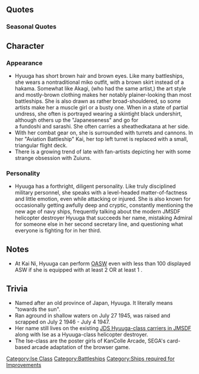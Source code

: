 {{ShipPageHeader}}
==Quotes==
{{ShipQuotes
|Introduction = あなたが提督？ふうん。いいけど。伊勢型戦艦2番艦、日向よ。一応覚えておいて。
|Introduction/En = You're the Admiral? I see. Anyway. Second ship of the Ise class, Hyuuga. Remember me, if you would.

|Introduction/Kai = 伊勢型航空戦艦、日向…推して参る
|Introduction/Kai/En = Ise-class Aviation Battleship, Hyuuga... Pushing forward.

|Introduction/Kai Ni = 改装航空戦艦、日向だ。うん、更に航空艤装を強化した。何？心配するな。瑞雲の運用も可能だ。いけるな。
|Introduction/Kai Ni/En = I'm the remodelled aviation battleship, Hyuuga. Yes, I've strengthened my aviation equipment even more. What's that? Don't you worry. I can still use Zuiuns. Let's go.

|Library = 伊勢型戦艦2番艦、日向。<br>ああ、そうだ、あの伊勢と一緒に航空戦艦になったんだ。<br>もともとは、私の砲塔の事故もあるんだけどな。<br>呉で朽ち果てる迄、戦うつもりだ。
|Library/En = 2nd of the Ise-class battleships, Hyuuga.<br>Ah yes, I became an aviation battleship together with Ise you know.<br>That's originally because an accident happened on my 5th turret.<br>I'm fighting till I am sunk at Kure.
|Library/Note = In a maneuver on 5/5/1942, the 5th turret of Hyuuga exploded and required repairs. And at almost the same time (6/5~6/1942), the Imperial Japanese Navy was defeated in Battle of Midway and lost 4 regular aircraft carriers. Under this situation, a flight deck was put on Hyuuga instead of being repaired to her original state in order to compensate for the loss of aviation force.

|Library/Kai = 航空運用能力を付与された航空戦艦、日向だ。<br>レイテでも奮戦したぞ。<br>戦略物資輸送作戦「北号作戦」も思い出深いな。<br>ああ、そうだ、海自のDDH「ひゅうが」に名は受け継がれている。
|Library/Kai/En = I'm Hyuuga. I got the ability of carrying aircrafts, and now I am an aviation battleship.<br>I fought bravely in Battle of Leyte Gulf.<br>An operation of transporting tactical goods "Operation Hoku-Go", it is one with a lot of memories for me.<br>Ah yes, JMSDF's DDH "Hyuuga" succeeds to my name.
|Library/Kai/Note = In Japanese it is pronounced as "Hoku-Go Sakusen", however, almost all western sources, including Wikipedia, translated this into "Operation Kita", using another pronunciation of the kanji "北"

|Secretary 1 = 君は何の為にここにいる？
|Secretary 1/En = So why are you here?
|Secretary 1/Note = Questions the Admiral's (and by extension, her) reason for fighting.

|Secretary 1/Kai = あ…キミ。まだ居たんだ。
|Secretary 1/Kai/En = Oh... It's you. You're still here.
|Secretary 1/Kai/Note = A very ambiguous tone, making it difficult to ascertain whether she's just noting their presence, or is honestly glad to see the Admiral's face.

|Secretary 1/Kai Ni = 案じることはない、この航空戦隊、この日向がいる。
|Secretary 1/Kai Ni/En = You don't need to worry, because I'm a part of this carrier group.

|Secretary 2 = あ、君… いや、提督か
|Secretary 2/En = Hey... aren't you... Oh, it's you, Admiral.
|Secretary 2/Note = Apparently mistakes the Admiral for someone else. Who that is is unknown.

|Secretary 2/Kai = 単なる戦艦の時代は終わったな
|Secretary 2/Kai/En = Looks like the days of plain-old battleship is over.

|Secretary 3 = 私たちは何のために戦っているのだろうね。
|Secretary 3/En = I wonder what we're fighting for.

|Secretary 3/Kai = 第一護衛隊群って、なんだ…
|Secretary 3/Kai/En = What's this "first escort flotilla"…?
|Secretary 3/Kai/Note = In reference to the JMSDF fleet group, to which the JDS Hyūga (her modern reincarnation) belongs.

|Secretary 3/Kai Ni = そうだな、対空、そして対潜警戒も必要だろう。んー。
|Secretary 3/Kai Ni/En = That's right, it's important to be on anti-air and anti-submarine alert. Hmm.

|Idle/Kai = あぁ、何だ、別に退屈していない。瑞雲の整備もあるしな。そう、瑞雲が。
|Idle/Kai/En = Ah, I'm not really bored. I have Zuiun maintenance to do. Yes, on the Zuiuns.

|Idle/Kai Ni = 提督もそうか？やっと航空戦艦の有用性に開眼したか？いや、とってもいいことだ。うん、いろいろと話し合う必要があるな。
|Idle/Kai Ni/En = You think so too, Admiral? You've finally realised how useful aviation battleships can be? Oh, that is great news. Yes, we have a lot we need to talk about.

|Secretary Married = まぁ、悪くない。
|Secretary Married/En = Well, not bad.

|Secretary Married/Kai = …まあ、そうなるな。
|Secretary Married/Kai/En = Yeah... I expected that.

|Wedding = 提督なんだその顔は……表面温度も上昇している。病気か？一緒に寝てやろうか？
|Wedding/En = Admiral, what's with that face... you're getting all hot, too. Are you sick? Shall we lie down together?

|Wedding/Kai = 航空戦艦、いい響きだろ？わかるか、そうか…よし飲もう！今日は朝まで帰さんぞ
|Wedding/Kai/En = Aviation Battleship... got a nice ring to it, yeah?  You get it, right? Alright... let's drink! We're not going back 'till morning!

|Looking At Scores = 連絡だよ。読むか読まないか、好きにするといい。
|Looking At Scores/En = Contact is here. Read or not read, that's up to you.

|Looking At Scores/Kai = キミに連絡だよ…いや、私ではない
|Looking At Scores/Kai/En = Here's a letter for you... No, not from me.

|Joining A Fleet = 戦艦日向、出る
|Joining A Fleet/En = Battleship Hyuuga, moving out.

|Joining A Fleet/Kai = 四航戦、出撃するぞ！
|Joining A Fleet/Kai/En = Fourth Carrier Division, moving out!

|Equipment 1 = この強化、どう戦力に影響するか…
|Equipment 1/En = This enhancement, I wonder how it will influence our strength...

|Equipment 1/Kai = まさかの航空戦艦の時代か？
|Equipment 1/Kai/En = The unlikely age of the aviation battleship, is it?

|Equipment 1/Kai Ni = うん、なるほどな。
|Equipment 1/Kai Ni/En = Yes, I see.

|Equipment 2 = まぁ、悪くない。
|Equipment 2/En = Well, not bad.

|Equipment 2/Kai = やっと時代が、私に追いついたのか…
|Equipment 2/Kai/En = So the world's finally caught up with me then.

|Equipment 2/Kai Ni = そうなるか？まあ、そうなるな。
|Equipment 2/Kai Ni/En = Is that so? Well, I guess so.

|Equipment 3 = うん、悪くはない…良くもないがな。
|Equipment 3/En = Um, not bad... not necessarily good either though.

|Equipment 3/Kai = …まあ、そうなるな。
|Equipment 3/Kai/En = Yeah... I expected that.

|Supply = この強化、どう戦力に影響するか…。
|Supply/En = Such invigoration... I wonder how will it effect my performance.

|Supply/Kai = まさかの航空戦艦の時代か？
|Supply/Kai/En = The unlikely age of the aviation battleship, is it?

|Docking Minor = 休める時に休む主義でね
|Docking Minor/En = I like to rest when we can.

|Docking Minor/Kai = 修理しても、SH60K（ロクマル）は積めないぞ。
|Docking Minor/Kai/En = I won't be able to carry the 60's even with the repairs, you know?
|Docking Minor/Kai/Note = "ロクマル" means "60". In this case, It refers to the SH60K/J Helicopter.

|Docking Major = ま、前線は伊勢に任せるさ
|Docking Major/En = Well, I'll leave the front line to Ise.

|Docking Major/Kai = VLS？いや、そんな武装は知らんぞ。
|Docking Major/Kai/En = VLS? ...I don't know that equipment.
|Docking Major/Kai/Note = An equipment available with the JDS Hyūga (DDH-181).

|Docking Complete = 修理の終わった船が在るようだ。
|Docking Complete/En = The repairs of the ship seem to be finished.

|Docking Complete/Kai = 修理が終わったようだ。
|Docking Complete/Kai/En = The repairs seem to be finished.

|Construction = 我が艦隊に新入りだ。…酔狂な艦だな。
|Construction/En = There's a newcomer to our fleet... what an eccentric ship.

|Construction/Kai = 我が艦隊に新顔だ…迎えに行こう。
|Construction/Kai/En = A new face is coming to our fleet... Let's go welcome her.

|Returning From Sortie = 艦隊が帰ってきたぞ。賑やかになるな…
|Returning From Sortie/En = The fleet is back. Things will get busy...

|Returning From Sortie/Kai = 艦隊が帰って来た、全艦健在だと良いな…
|Returning From Sortie/Kai/En = The fleet's returned. Let's hope they're all present and well...

|Starting A Sortie = 伊勢のやつ…張り切りすぎだ
|Starting A Sortie/En = Ise... she's getting too excited.

|Starting A Sortie/Kai = 航空戦艦日向、推参！
|Starting A Sortie/Kai/En = Aviation battleship Hyuuga, here!

|Battle Start = 撃つぞ、それ
|Battle Start/En = Opening fire, now.

|Battle Start/Kai = 航空戦艦の真の力…思い知れ！
|Battle Start/Kai/En = Get to know the true power of the aviation battleships!

|Battle Start/Kai Ni = 日向航空隊、発艦始め。
|Battle Start/Kai Ni/En = Hyuuga Air Wing, begin takeoff.

|Air Battle/Kai = まぁ、後部甲板は盾ではないのだが・・・
|Air Battle/Kai/En = Well, it's not like the rear deck is a shield...

|Attack = 至近弾･･･次は当てる
|Attack/En = A close shot... I'll hit it with the next one.

|Attack/Kai = そうだ、艦載機を放って突撃。これだ…
|Attack/Kai/En = That's right... Launch the fighters and charge-in. Like this.

|Night Battle = ま、ここで仕留めておくか…
|Night Battle/En = Well, might as well bring it down now...

|Night Battle/Kai = 面倒だな…ここで殲滅させて貰う！
|Night Battle/Kai/En = You're a problem... We'll have to wipe you out here!

|Night Battle/Kai Ni = お返しだ。行くぞ。
|Night Battle/Kai Ni/En = I’ll pay you back for that. Here I come.

|Night Attack = 敵艦隊は、何の為に攻めてくるのだ…？
|Night Attack/En = Why is the enemy fleet attacking us...?
|Night Attack/Note = Referring to the question "What are the Abyssal Fleet hoping to accomplish?"

|Night Attack/Kai = まぁ、後部甲板は盾ではないのだが…
|Night Attack/Kai/En = Well, it's not like the rear deck is a shield...

|Night Attack/Kai Ni = お返しだ。行くぞ。
|Night Attack/Kai Ni/En = I’ll pay you back for that. Here I come.

|MVP = 私の攻撃が効果的だったのか…なるほど、悪い気持ちではない、が意味も無いな
|MVP/En = My attack was effective?... I see, it's not a bad feeling, not that it means much.

|MVP/Kai = そうか、やはりこれからは航空火力化の時代だな…最上の奴も頑張っているか？
|MVP/Kai/En = I see, so it's an age of aerial combat from now on... I hope Mogami's faring fine as well.
|MVP/Kai/Note = Reference to Mogami, who much like Hyuuga became an Aviation Cruiser after extensive damages to her fifth turret.

|Minor Damage 1 = ちっ！
|Minor Damage 1/En = Tch...!

|Minor Damage 1/Kai = 当ててくるな…。ちっ！
|Minor Damage 1/Kai/En = Got some aim in them...!

|Minor Damage 1/Kai Ni = あぁ、やるな。だが戦闘航行に支障はない。
|Minor Damage 1/Kai Ni/En =Ah, not bad. But this doesn't affect my combat maneouverability.

|Minor Damage 2 = おいおい、なんで五番砲塔なんだ？
|Minor Damage 2/En = Hey hey...! Why the fifth turret?
|Minor Damage 2/Note = Her fifth turret exploded in May 1942 while conducting gunnery practice.

|Minor Damage 2/Kai = っ！やるじゃないか…
|Minor Damage 2/Kai/En = N, not bad...

|Minor Damage 2/Kai Ni = 回避！面舵！面舵だ！
|Minor Damage 2/Kai Ni/En = Evasive maneouvers! Starboard! Hard to starboard!

|Major Damage = まあ…涼しいと言えなくもないが…
|Major Damage/En = Well... A little bit breezy thanks to that... I guess...
|Major Damage/Note = Following the accident, she was forced to pump water into the 5th turret in order to prevent further damage. While this may saved the ship, the 5th turret was left beyond repairs.

|Major Damage/Kai = あぁ…この格好は、伊勢には見せたくないな…
|Major Damage/Kai/En = Ugh... I wouldn't want Ise to see me like this

|Major Damage/Kai Ni = うぅ、航空艤装こそやられたが、戦艦としてが健在だ。まだまだやれるぞ！
|Major Damage/Kai Ni/En = Urgh,even if my aviation equipment is damaged, my battleship equipment still works. I can still keep going!

|Sunk = あの世とやらを見てみるか…。伊勢、しばしの別れだ…
|Sunk/En = Might as well take a look at the afterlife... Ise, this was a short farewell...

|Sunk/Kai = 大破着底するのは　呉軍港内と決めていたんだがな……　まぁいい
|Sunk/Kai/En = Even if I get heavily damaged and sunk to the bottom of the sea, it is inside Kure naval base that I'll accept this fate, I surely decided so, but… it cannot be helped.
|Sunk/Kai/Note = Hyuuga was sunk in coastal waters of Kure, not inside the naval base.
}}

===Seasonal Quotes===
{{Shipquoteseasonal
|EndofYear2014 = うん、そろそろ大掃除をしないとな。格納庫の瑞雲も…よく磨いてやらんとな。
|EndofYear2014_EN = Hm, it's time to do cleaning. I will polish Zuiuns in the hangar.
|EndofYear2014_Clip = {{Audio|file=Hyuuga_End_of_Year_2014.ogg}}
|EndofYear2014_Note = Same as [[Seasonal/End_of_Year_2015|End of Year 2015]]

|NewYear2015 = 謹賀新年…、あけましておめでとう、伊勢、そして提督。今年もよろしく頼む
|NewYear2015_EN = It's a new year... Happy New Year, Ise, also Admiral. Treat me well this year too.
|NewYear2015_Clip = {{Audio|file=Hyuuga_2015newyear.ogg}}
|NewYear2015_Note = Same as [[Seasonal/New Year 2016|New Year 2016]]

|SecondAnniversary2015 = そうか？今日はおめでたい日なのだな…皆嬉しそうだ。まあ…悪くないな。
|SecondAnniversary2015_EN = Oh? So it's an anniversary today... Looks like everybody is happy. Well...that's not too bad.
|SecondAnniversary2015_Clip = {{Audio|file=Hyuuga_Second Anniversary.ogg}}
|SecondAnniversary2015_Note = 

|RainySeason2015 = この季節はよく雨が降るな。瑞雲の運用に支障が出るのはあまり好ましくないが…
|RainySeason2015_EN = It really rains a lot during this time of the year. It is not good if there are trouble with Zuiun's operation, but...
|RainySeason2015_Clip = {{Audio|file=Hyuuga_Rainy_Season_2015.ogg}}
|RainySeason2015_Note = 

|EarlySummer2015 = この季節は嫌いではないな。伊勢…伊勢？何だ。寝てるのか。
|EarlySummer2015_EN = I don't particularly mind of this season. Ise... Ise? Oh, she's asleep.
|EarlySummer2015_Clip = {{Audio|file=Hyuuga_Early_Summer_2015.ogg}}
|EarlySummer2015_Note = 

|Valentine2015 = そうか、ヴァレンタインというやつだな。仕方無い、特別な瑞雲をやろう。ほら。
|Valentine2015_EN = Oh, yeah, it's that thing called Valentine's, isn't it? Alright then, I'll give you a special Zuiun. Here.
|Valentine2015_Clip = {{Audio|file=Hyuuga_Valentine_2015.ogg}}
|Valentine2015_Note = 

|Christmas2015 = ん……これがクリスマス、なのか。ふむ……赤と緑、そして白か。悪くないな。
|Christmas2015_EN = Uh... so this is Christmas... is it... Hmm, red and green, and then white is it? Not bad.
|Christmas2015_Clip = {{Audio|file=Hyuuga_christmas2014.ogg}}
|Christmas2015_Note = From [[Seasonal/Christmas 2013|Christmas 2013]] and [[Seasonal/Christmas 2014|2014]]

|ThirdAnniversary2016 = そうか？今日はおめでたい日なのだな…皆嬉しそうだ。まあ…悪くないな。
|ThirdAnniversary2016_EN = Oh? So it's an anniversary today... Looks like everybody is happy. Well...that's not too bad.
|ThirdAnniversary2016_Clip = {{Audio|file=Hyuuga_Second Anniversary.ogg}}
|ThirdAnniversary2016_Note = From [[Seasonal/Second_Anniversary]]

|RainySeason2016 = この季節はよく雨が降るな。瑞雲の運用に支障が出るのはあまり好ましくないが…
|RainySeason2016_EN = It rains often during this time of year. It's not very good if it affects the Zuiuns' operations....
|RainySeason2016_Clip = {{Audio|file=Hyuuga_Rainy_Season_2015.ogg}}
|RainySeason2016_Note = ''From [[Seasonal/Rainy Season 2015|Rainy Season 2015]]''
}}

==Character==
=== Appearance ===
* Hyuuga has short brown hair and brown eyes. Like many battleships, she wears a nontraditional miko outfit, with a brown skirt instead of a hakama. Somewhat like Akagi, (who had the same artist,) the art style and mostly-brown clothing makes her notably plainer-looking than most battleships. She is also drawn as rather broad-shouldered, so some artists make her a muscle girl or a busty one. When in a state of partial undress, she often is portrayed wearing a skintight black undershirt, although others up the "Japaneseness" and go for a fundoshi and sarashi. She often carries a sheathedkatana at her side.
* With her combat gear on, she is surrounded with turrets and cannons. In her "Aviation Battleship" Kai, her top left turret is replaced with a small, triangular flight deck.
* There is a growing trend of late with fan-artists depicting her with some strange obsession with Zuiuns.

=== Personality ===
* Hyuuga has a forthright, diligent personality. Like truly disciplined military personnel, she speaks with a level-headed matter-of-factness and little emotion, even while attacking or injured. She is also known for occasionally getting awfully deep and cryptic, constantly mentioning the new age of navy ships, frequently talking about the modern JMSDF helicopter destroyer Hyuuga that succeeds her name, mistaking Admiral for someone else in her second secretary line, and questioning what everyone is fighting for in her third.

==Notes==
* At Kai Ni, Hyuuga can perform [[Partials/Opening ASW|OASW]] even with less than 100 displayed ASW if she is equipped with at least 2 {{EquipmentLink|Ka Type Observation Autogyro|O Type Observation Autogyro Kai|O Type Observation Autogyro Kai Ni|text=autogryos}} OR at least 1 {{EquipmentLink|S-51J|S-51J Kai|text=helicopter}}.
{{:Ise/Multi-Angle Attacks}}

==Trivia==
*Named after an old province of Japan, Hyuuga. It literally means "towards the sun".
*Ran aground in shallow waters on July 27 1945, was raised and scrapped on July 2 1946 - July 4 1947.
*Her name still lives on the existing [https://en.wikipedia.org/wiki/JDS_Hy%C5%ABga JDS Hyuuga-class carriers in JMSDF] along with Ise as a Hyuuga-class helicopter destroyer.
*The Ise-class are the poster girls of KanColle Arcade, SEGA's card-based arcade adaptation of the browser game.


{{ShipPageFooter}}
[[Category:Ise Class]]
[[Category:Battleships]]
[[Category:Ships required for Improvements]]